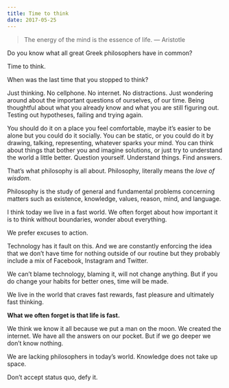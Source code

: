 ```yaml
---
title: Time to think
date: 2017-05-25
---
```


> The energy of the mind is the essence of life. — Aristotle

Do you know what all great Greek philosophers have in common?

Time to think.

When was the last time that you stopped to think?

Just thinking. No cellphone. No internet. No distractions. Just wondering around about the important questions of ourselves, of our time. Being thoughtful about what you already know and what you are still figuring out. Testing out hypotheses, failing and trying again.

You should do it on a place you feel comfortable, maybe it’s easier to be alone but you could do it socially. You can be static, or you could do it by drawing, talking, representing, whatever sparks your mind. You can think about things that bother you and imagine solutions, or just try to understand the world a little better. Question yourself. Understand things. Find answers.

That’s what philosophy is all about. Philosophy, literally means the _love of wisdom_.

Philosophy is the study of general and fundamental problems concerning matters such as existence, knowledge, values, reason, mind, and language.

I think today we live in a fast world. We often forget about how important it is to think without boundaries, wonder about everything.

We prefer excuses to action.

Technology has it fault on this. And we are constantly enforcing the idea that we don’t have time for nothing outside of our routine but they probably include a mix of Facebook, Instagram and Twitter.

We can’t blame technology, blaming it, will not change anything. But if you do change your habits for better ones, time will be made.

We live in the world that craves fast rewards, fast pleasure and ultimately fast thinking.

**What we often forget is that life is fast.**

We think we know it all because we put a man on the moon. We created the internet. We have all the answers on our pocket. But if we go deeper we don’t know nothing.

We are lacking philosophers in today’s world. Knowledge does not take up space.

Don’t accept status quo, defy it.

